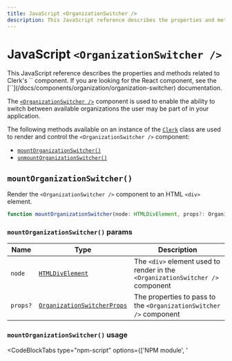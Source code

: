 ```yaml
---
title: JavaScript <OrganizationSwitcher />
description: This JavaScript reference describes the properties and methods related to Clerk's <OrganizationSwitcher /> component.
---
```


# JavaScript `<OrganizationSwitcher />`

<Callout type="warning">
  This JavaScript reference describes the properties and methods related to Clerk's `<OrganizationSwitcher />` component. If you are looking for the React component, see the [`<OrganizationSwitcher />`](/docs/components/organization/organization-switcher) documentation.
</Callout>

<Images alt="Organization Switcher Example" width={992} height={568} src="/docs/images/ui-components/component-org_switcher.svg" />

The [`<OrganizationSwitcher />`](/docs/components/organization/organization-switcher) component is used to enable the ability to switch between available organizations the user may be part of in your application.

The following methods available on an instance of the [`Clerk`](/docs/references/javascript/clerk/clerk) class are used to render and control the `<OrganizationSwitcher />` component:

- [`mountOrganizationSwitcher()`](#mount-organization-switcher)
- [`unmountOrganizationSwitcher()`](#unmount-organization-switcher)

## `mountOrganizationSwitcher()`

Render the `<OrganizationSwitcher />` component to an HTML `<div>` element.

```typescript
function mountOrganizationSwitcher(node: HTMLDivElement, props?: OrganizationSwitcherProps): void;
```

### `mountOrganizationSwitcher()` params

| Name | Type | Description |
| --- | --- | --- |
| `node` | [`HTMLDivElement`](https://developer.mozilla.org/en-US/docs/Web/API/HTMLDivElement) | The `<div>` element used to render in the `<OrganizationSwitcher />` component |
| `props?` | [`OrganizationSwitcherProps`](#organization-switcher-props) | The properties to pass to the `<OrganizationSwitcher />` component |

### `mountOrganizationSwitcher()` usage

<InjectKeys>

<CodeBlockTabs type="npm-script" options={['NPM module', '<script>']}>
  ```js filename="main.js" {14}
  import Clerk from '@clerk/clerk-js';

  // Initialize Clerk with your Clerk publishable key
  const clerk = new Clerk('{{pub_key}}');
  await clerk.load();

  document.getElementById("app").innerHTML = `
    <div id="organization-switcher"></div>
  `;

  const orgSwitcherDiv =
    document.getElementById("organization-switcher");

  clerk.mountOrganizationSwitcher(orgSwitcherDiv);
  ```

  ```html filename="index.html" {11}
  <!-- Add a <div id="organization-switcher"> element to your HTML -->
  <div id="organization-switcher"></div>

  <script>
    window.addEventListener("load", async function () {
      await Clerk.load();

      const orgSwitcherDiv =
        document.getElementById('organization-switcher');

      Clerk.mountOrganizationSwitcher(orgSwitcherDiv);
    });
  </script>
  ```
</CodeBlockTabs>

</InjectKeys>

## `unmountOrganizationSwitcher()`

Unmount and run cleanup on an existing `<OrganizationSwitcher />` component instance.

```typescript
function unmountOrganizationSwitcher(node: HTMLDivElement): void;
```

### `unmountOrganizationSwitcher()` params

| Name | Type | Description |
| --- | --- | --- |
| `node` | [`HTMLDivElement`](https://developer.mozilla.org/en-US/docs/Web/API/HTMLDivElement) | The container `<div>` element with a rendered `<OrganizationSwitcher />` component instance |

### `unmountOrganizationSwitcher()` usage

<InjectKeys>

<CodeBlockTabs type="npm-script" options={['NPM module', '<script>']}>
  ```js filename="main.js" {18}
  import Clerk from '@clerk/clerk-js';

  // Initialize Clerk with your Clerk publishable key
  const clerk = new Clerk('{{pub_key}}');
  await clerk.load();

  document.getElementById('app').innerHTML = `
    <div id="organization-switcher"></div>
  `

  const orgSwitcherDiv =
    document.getElementById('organization-switcher');

  clerk.mountOrganizationSwitcher(orgSwitcherDiv);

  // ...

  clerk.unmountOrganizationSwitcher(orgSwitcherDiv);
  ```

  ```html filename="index.html" {15}
  <!-- Add a <div id="organization-switcher"> element to your HTML -->
  <div id="organization-switcher"></div>

  <script>
    window.addEventListener("load", async function () {
      await Clerk.load();

      const orgSwitcherDiv =
        document.getElementById('organization-switcher');

      Clerk.mountOrganizationSwitcher(orgSwitcherDiv);

      // ...

      Clerk.unmountOrganizationSwitcher(orgSwitcherDiv);
    });
  </script>
  ```
</CodeBlockTabs>

</InjectKeys>

## `OrganizationSwitcherProps`

All props below are optional.

| Name | Type | Description |
| --- | --- | --- |
| `afterCreateOrganizationUrl` | `string` | Full URL or path to navigate after creating a new organization. |
| `appearance` | [`Appearance`](/docs/components/customization/overview) | Optional object to style your components. Will only affect [Clerk Components](/docs/components/overview) and not [Account Portal](/docs/account-portal/overview) pages. |
| `createOrganizationUrl` | `string` | Full URL or path where the [`<CreateOrganization />`][createorg-ref]component is mounted. |
| `organizationProfileUrl` | `string` | Full URL or path where the [`<OrganizationProfile />`][orgprofile-ref] component is mounted. |
| `createOrganizationMode` | `'modal' \| 'navigation'` | Controls whether clicking the **Create organization** button will cause the [`<CreateOrganization />`][createorg-ref] component to open as a modal, or if the browser will navigate to the `createOrganizationUrl` where [`<CreateOrganization />`][createorg-ref] is mounted as a page. <br />Defaults to: `'modal'` |
| `organizationProfileMode` | `'modal' \| 'navigation'` | Controls whether clicking the **Manage organization** button will cause the [`<OrganizationProfile />`][orgprofile-ref] component to open as a modal, or if the browser will navigate to the `organizationProfileUrl` where [`<OrganizationProfile />`][orgprofile-ref] is mounted as a page. <br />Defaults to: `'modal'` |
| `afterLeaveOrganizationUrl` | `string` | Full URL or path to navigate to after the user leaves the currently active organization. |
| `afterSwitchOrganizationUrl` | `string` | Full URL or path to navigate after a successful organization switch. |
| `hidePersonal` | `boolean` | By default, users can switch between organization and their personal account. This option controls whether `<OrganizationSwitcher />` will include the user's personal account in the organization list. Setting this to `false` will hide the personal account entry, and users will only be able to switch between organizations. <br />Defaults to: `true` |
| `defaultOpen` | `boolean` | Controls the default state of the `<OrganizationSwitcher />` component. |
| `organizationProfileProps` | `object` | Specify options for the underlying [`<OrganizationProfile />`][orgprofile-ref] component.<br />For example: `{appearance: {...}}` |

[components-ref]: /docs/components/overview
[ap-ref]: /docs/account-portal/overview
[orgswitcher-ref]: /docs/components/organization/organization-switcher
[createorg-ref]: /docs/components/organization/create-organization
[orgprofile-ref]: /docs/components/organization/organization-profile
